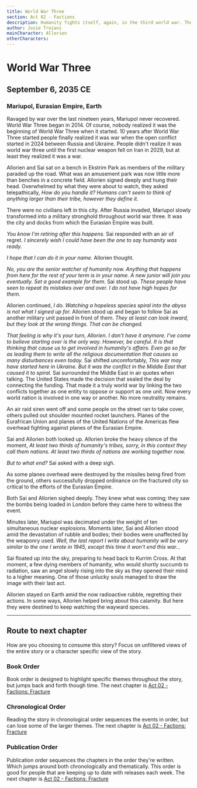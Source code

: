 ```yaml
---
title: World War Three
section: Act 02 - Factions
description: Humanity fights itself, again, in the third world war. The Eurasian Empire defends the city of Mariupol.
author: Josie Troiani
mainCharacter: Allorien
otherCharacters:
---
```


# World War Three

## September 6, 2035 CE

### Mariupol, Eurasian Empire, Earth

Ravaged by war over the last nineteen years, Mariupol never recovered. World War Three began in 2014. Of course, nobody realized it was the beginning of World War Three when it started. 10 years after World War Three started people finally realized it was war when the open conflict started in 2024 between Russia and Ukraine. People didn't realize it was world war three until the first nuclear weapon fell on Iran in 2029, but at least they realized it was a war.

Allorien and Sai sat on a bench in Ekstrim Park as members of the military paraded up the road. What was an amusement park was now little more than benches in a concrete field. Allorien signed deeply and hung their head. Overwhelmed by what they were about to watch, they asked telepathically, *How do you handle it? Humans can't seem to think of anything larger than their tribe, however they define it.*

There were no civilians left in this city. After Russia invaded, Mariupol slowly transformed into a military stronghold throughout world war three. It was the city and docks from which the Eurasian Empire was built.

*You know I'm retiring after this happens.* Sai responded with an air of regret. *I sincerely wish I could have been the one to say humanity was ready.*

*I hope that I can do it in your name.* Allorien thought.

*No, you are the senior watcher of humanity now. Anything that happens from here for the rest of your term is in your name. A new junior will join you eventually. Set a good example for them.* Sai stood up. *These people have seen to repeat its mistakes over and over. I do not have high hopes for them.*

Allorien continued, *I do. Watching a hopeless species spiral into the abyss is not what I signed up for.* Allorien stood up and began to follow Sai as another military unit passed in front of them. *They at least can look inward, but they look at the wrong things. That can be changed.*

*That feeling is why it's your turn, Allorien. I don't have it anymore. I've come to believe starting over is the only way. However, be careful. It is that thinking that cause us to get involved in humanity's affairs. Even go so far as leading them to write all the religious documentation that causes so many disturbances even today.* Sai shifted uncomfortably, *This war may have started here in Ukraine. But it was the conflict in the Middle East that caused it to spiral.* Sai surrounded the Middle East in air quotes when talking. The United States made the decision that sealed the deal by connecting the funding. That made it a truly world war by linking the two conflicts together as one entity to oppose or support as one unit. Now every world nation is involved in one way or another. No more neutrality remains.

An air raid siren went off and some people on the street ran to take cover, others pulled out shoulder mounted rocket launchers. Planes of the Eurafrican Union and planes of the United Nations of the Americas flew overhead fighting against planes of the Eurasian Empire.

Sai and Allorien both looked up. Allorien broke the heavy silence of the moment, *At least two thirds of humanity's tribes, sorry, in this context they call them nations. At least two thirds of nations are working together now.*

*But to what end?* Sai asked with a deep sigh.

As some planes overhead were destroyed by the missiles being fired from the ground, others successfully dropped ordinance on the fractured city so critical to the efforts of the Eurasian Empire.

Both Sai and Allorien sighed deeply. They knew what was coming; they saw the bombs being loaded in London before they came here to witness the event.

Minutes later, Mariupol was decimated under the weight of ten simultaneous nuclear explosions. Moments later, Sai and Allorien stood amid the devastation of rubble and bodies; their bodies were unaffected by the weaponry used. *Well, the last report I write about humanity will be very similar to the one I wrote in 1945, except this time it won't end this war…*

Sai floated up into the sky, preparing to head back to Kurrim Cross. At that moment, a few dying members of humanity, who would shortly succumb to radiation, saw an angel slowly rising into the sky as they opened their mind to a higher meaning. One of those unlucky souls managed to draw the image with their last act.

Allorien stayed on Earth amid the now radioactive rubble, regretting their actions. In some ways, Allorien helped bring about this calamity. But here they were destined to keep watching the wayward species.

---

## Route to next chapter

How are you choosing to consume this story?
Focus on unfiltered views of the entire story or a character specific view of the story.

### Book Order

Book order is designed to highlight specific themes throughout the story, but jumps back and forth though time.
<Callout type="info" emoji="️📖">
    The next chapter is [Act 02 - Factions: Fracture](./fracture.mdx)
</Callout>

### Chronological Order

Reading the story in chronological order sequences the events in order, but can lose some of the larger themes.
<Callout type="info" emoji="️🕰️">
    The next chapter is [Act 02 - Factions: Fracture](./fracture.mdx)
</Callout>

### Publication Order

Publication order sequences the chapters in the order they're written. Which jumps around both chronologically and thematically. This order is good for people that are keeping up to date with releases each week.
<Callout type="info" emoji="️✍️">
    The next chapter is [Act 02 - Factions: Fracture](./fracture.mdx)
</Callout>

